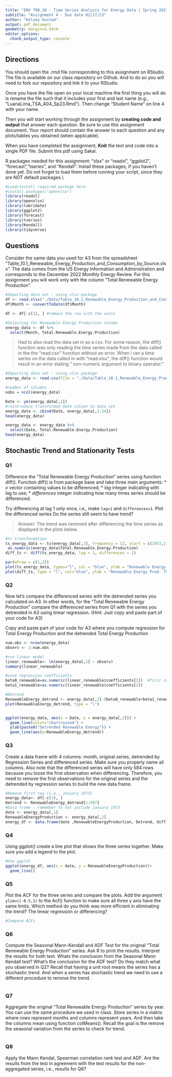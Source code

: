 ```yaml
---
title: "ENV 790.30 - Time Series Analysis for Energy Data | Spring 2023"
subtitle: "Assignment 4 - Due date 02/17/23"
author: "Kelsey Husted"
output: pdf_document
geometry: margin=2.54cm
editor_options: 
  chunk_output_type: console
---
```

  
## Directions
  
You should open the .rmd file corresponding to this assignment on RStudio. The file is available on our class repository on Github. And to do so you will need to fork our repository and link it to your RStudio.  

Once you have the file open on your local machine the first thing you will do is rename the file such that it includes your first and last name (e.g., "LuanaLima_TSA_A04_Sp23.Rmd"). Then change "Student Name" on line 4 with your name. 

Then you will start working through the assignment by  **creating code and output** that answer each question. Be sure to use this assignment document. Your report should contain the answer to each question and any plots/tables you obtained (when applicable).

When you have completed the assignment, **Knit** the text and code into a single PDF file. Submit this pdf using Sakai. 

R packages needed for this assignment: "xlsx" or "readxl", "ggplot2", "forecast","tseries", and "Kendall". Install these packages, if you haven't done yet. Do not forget to load them before running your script, since they are NOT default packages.\\

```r
#Load/install required package here
#install.packages("openxlsx")
library(readxl)
library(openxlsx)
library(lubridate)
library(ggplot2)
library(forecast)
library(tseries)
library(Kendall)
library(tidyverse)
```

## Questions 

Consider the same data you used for A3 from the spreadsheet "Table_10.1_Renewable_Energy_Production_and_Consumption_by_Source.xlsx". The data comes from the US Energy Information and Administration and corresponds to the December 2022 Monthly Energy Review. For this assignment you will work only with the column "Total Renewable Energy Production". 


```r
#Importing data set - using xlsx package
df <- read.xlsx("./Data/Table_10.1_Renewable_Energy_Production_and_Consumption_by_Source.xlsx", startRow = 11)
df$Month <- convertToDate(df$Month)

df <- df[-c(1), ] #remove the row with the units

#Selecting for Renewable Energy Production column
energy_data <- df %>%
  select(Month, Total.Renewable.Energy.Production)

```

 > Had to also read the data set in as a csv. For some reason, the diff() function was only reading the time series made from the data called in the the "read.csv" function without an error. When I ran a time series on the data called in with "read.xlsx", the diff() function would result in an error stating " non-numeric argument to binary operator."

```r
#Importing data set - using xlsx package
energy_data <- read.csv(file = "./Data/Table_10.1_Renewable_Energy_Production_and_Consumption_by_Source-Edit.csv", header = TRUE, dec = ".")

#number of columns
nobs = ncol(energy_data)

Date <- ym(energy_data[,1])
#reintroduce transformed date column to data set
energy_data <- cbind(Date, energy_data[,2:14])
head(energy_data) 

energy_data <- energy_data %>%
  select(Date, Total.Renewable.Energy.Production)
head(energy_data)

```

## Stochastic Trend and Stationarity Tests

### Q1

Difference the "Total Renewable Energy Production" series using function diff(). Function diff() is from package base and take three main arguments:
* *x* vector containing values to be differenced;
* *lag* integer indicating with lag to use;
* *differences* integer indicating how many times series should be differenced.

Try differencing at lag 1 only once, i.e., make `lag=1` and `differences=1`. Plot the differenced series Do the series still seem to have trend?

 >Answer: The trend was removed after differencing the time series as displayed in the plots below.

```r
#ts transformation
ts_energy_data <- ts(energy_data[,2], frequency = 12, start = c(1973,1)) 
 as.numeric(energy_data$Total.Renewable.Energy.Production)
diff_ts <- diff(ts_energy_data, lag = 1, differences = 1)

par(mfrow = c(1,2))
plot(ts_energy_data, types="l", col = "blue", ylab = "Renewable Energy Prod. TS", main = "Time Series")
plot(diff_ts, type = "l", col="blue", ylab = "Renewable Energy Prod. TS", main = "Differenced TS ")

```

### Q2

Now let's compare the differenced series with the detrended series you calculated on A3. In other words, for the "Total Renewable Energy Production" compare the differenced series from Q1 with the series you detrended in A3 using linear regression. (Hint: Just copy and paste part of your code for A3)

Copy and paste part of your code for A3 where you compute regression for Total Energy Production and the detrended Total Energy Production

```r
num.obs <- nrow(energy_data)
observ <- 1:num.obs

#run linear model
linear_renewable<- lm(energy_data[,2] ~ observ)
summary(linear_renewable)

#save regression coefficients
beta0_renewable=as.numeric(linear_renewable$coefficients[1])  #first coefficient is the intercept term or beta0
beta1_renewable=as.numeric(linear_renewable$coefficients[2])

#Detrend
RenewableEnergy_detrend <- energy_data[,2]-(beta0_renewable+beta1_renewable*observ)
plot(RenewableEnergy_detrend, type = "l")


ggplot(energy_data, aes(x = Date, y = energy_data[,2])) +
  geom_line(color="chartreuse4") +
  ylab(paste0("Detrended Renewable Energy")) +
  geom_line(aes(y=RenewableEnergy_detrend)) 

```

### Q3
Create a data frame with 4 columns: month, original series, detrended by Regression Series and differenced series. Make sure you properly name all columns. Also note that the differenced series will have only 584 rows because you loose the first observation when differencing. Therefore, you need to remove the first observations for the original series and the detrended by regression series to build the new data frame.

```r
#Remove first row (i.e., January 1973)
energy_data<- df[-c(1), ] 
Detrend <- RenewableEnergy_detrend[2:597]
#Data frame - remember to not include January 1973
date <- energy_data[,1]
RenewableEnergyProduction <- energy_data[,2]
energy_df <- data.frame(date ,RenewableEnergyProduction, Detrend, diff_ts )

```

### Q4
Using ggplot() create a line plot that shows the three series together. Make sure you add a legend to the plot.

```r
#Use ggplot
ggplot(energy_df, aes(x = date, y = RenewableEnergyProduction))+
  geom_line()
```


### Q5
Plot the ACF for the three series and compare the plots. Add the argument `ylim=c(-0.5,1)` to the Acf() function to make sure all three y axis have the same limits. Which method do you think was more efficient in eliminating the trend? The linear regression or differencing?

```r
#Compare ACFs

```


### Q6
Compute the Seasonal Mann-Kendall and ADF Test for the original "Total Renewable Energy Production" series. Ask R to print the results. Interpret the results for both test. Whats the conclusion from the Seasonal Mann Kendall test? What's the conclusion for the ADF test? Do they match what you observed in Q2? Recall that having a unit root means the series has a stochastic trend. And when a series has stochastic trend we need to use a different procedure to remove the trend.

```r

```

### Q7

Aggregate the original "Total Renewable Energy Production" series by year. You can use the same procedure we used in class. Store series in a matrix where rows represent months and columns represent years. And then take the columns mean using function colMeans(). Recall the goal is the remove the seasonal variation from the series to check for trend. 

```r

```

### Q8

Apply the Mann Kendal, Spearman correlation rank test and ADF. Are the results from the test in agreement with the test results for the non-aggregated series, i.e., results for Q6?

```r

```

